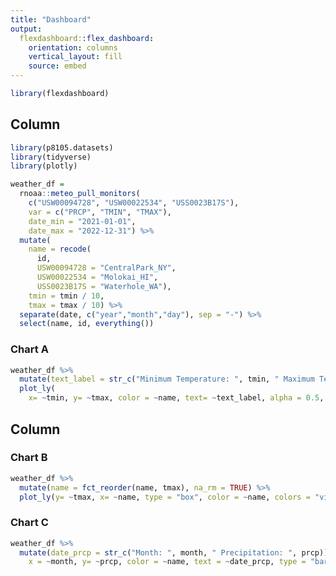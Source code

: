 ```yaml
---
title: "Dashboard"
output: 
  flexdashboard::flex_dashboard:
    orientation: columns
    vertical_layout: fill
    source: embed
---
```


```r
library(flexdashboard)
```

Column {data-width=650}
-----------------------------------------------------------------------

```r
library(p8105.datasets)
library(tidyverse)
library(plotly)
```

```r
weather_df = 
  rnoaa::meteo_pull_monitors(
    c("USW00094728", "USW00022534", "USS0023B17S"),
    var = c("PRCP", "TMIN", "TMAX"), 
    date_min = "2021-01-01",
    date_max = "2022-12-31") %>% 
  mutate(
    name = recode(
      id, 
      USW00094728 = "CentralPark_NY", 
      USW00022534 = "Molokai_HI",
      USS0023B17S = "Waterhole_WA"),
    tmin = tmin / 10,
    tmax = tmax / 10) %>%
  separate(date, c("year","month","day"), sep = "-") %>% 
  select(name, id, everything())
```

### Chart A

```r
weather_df %>%
  mutate(text_label = str_c("Minimum Temperature: ", tmin, " Maximum Temperature: ", tmax)) %>% 
  plot_ly(
    x= ~tmin, y= ~tmax, color = ~name, text= ~text_label, alpha = 0.5, type = "scatter", mode = "markers", colors= "viridis")
```

Column {data-width=350}
-----------------------------------------------------------------------

### Chart B

```r
weather_df %>% 
  mutate(name = fct_reorder(name, tmax), na_rm = TRUE) %>% 
  plot_ly(y= ~tmax, x= ~name, type = "box", color = ~name, colors = "viridis")
```

### Chart C

```r
weather_df %>% 
  mutate(date_prcp = str_c("Month: ", month, " Precipitation: ", prcp)) %>% plot_ly(
    x = ~month, y= ~prcp, color = ~name, text = ~date_prcp, type = "bar", colors = "viridis")
```

